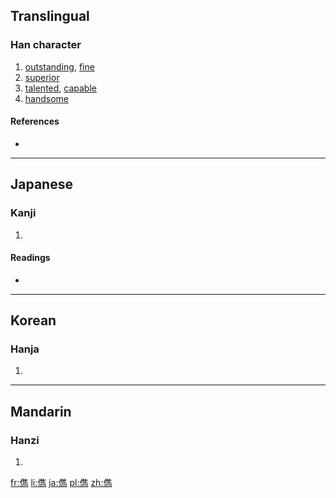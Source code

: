 {{also|俊}}
==Translingual==

===Han character===
{{Han char|rn=9|rad=人|as=13|sn=15|four=|canj=人人土尸 (OOGS)}}

# [[outstanding]], [[fine]]
# [[superior]]
# [[talented]], [[capable]]
# [[handsome]]

====References====
* {{Han ref|kx=0118.240|dkj=01175|dj=0251.080|hdz=10225.130|uh=5101|ud=20737}}

----

==Japanese==

===Kanji===
{{ja-kanji|grade=|rs=人13}}

# {{defn|lang=ja|sort=人13}}

====Readings====
* {{ja-readings|on=[[しゅん]] (shun)|kun=[[すぐれる]] (sugureru)}}

----

==Korean==

===Hanja===
{{ko-hanja|hangeul=[[준]]|rv=jun|mr=chun}}

# {{defn|lang=ko|sort=人13}}

----

==Mandarin==

===Hanzi===
{{cmn-hanzi|pin=[[jùn]] ([[jun4]])|wg=chün<sup>4</sup>}}

# {{defn|lang=cmn|sort=人13}}

[[fr:儁]]
[[li:儁]]
[[ja:儁]]
[[pl:儁]]
[[zh:儁]]